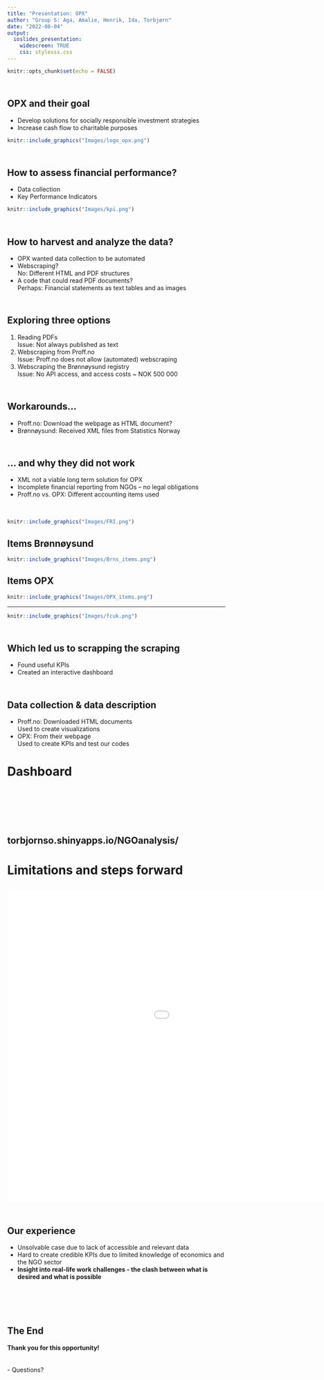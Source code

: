 ```yaml
---
title: "Presentation: OPX"
author: "Group 5: Aga, Amalie, Henrik, Ida, Torbjørn"
date: "2022-08-04"
output: 
  ioslides_presentation:
    widescreen: TRUE 
    css: stylesss.css
---
```


```r
knitr::opts_chunk$set(echo = FALSE)

```


## <br> OPX and their goal
- Develop solutions for socially responsible investment strategies
- Increase cash flow to charitable purposes <br>

```r
knitr::include_graphics("Images/logo_opx.png")
```


## <br> How to assess financial performance?
- Data collection 
- Key Performance Indicators <br>

```r
knitr::include_graphics("Images/kpi.png")

```


## {data-background="Images/brainstorming2.png" data-background-size=cover}


## <br> How to harvest and analyze the data?
- OPX wanted data collection to be automated <br> 
- Webscraping? <br> 
No: Different HTML and PDF structures
- A code that could read PDF documents? <br> 
Perhaps: Financial statements as text tables and as images


## <br> Exploring three options
1. Reading PDFs <br>
Issue: Not always published as text
2. Webscraping from Proff.no <br>
Issue: Proff.no does not allow (automated) webscraping
3. Webscraping the Brønnøysund registry <br>
Issue: No API access, and access costs ~ NOK 500 000

## <br> Workarounds... 
- Proff.no: Download the webpage as HTML document?
- Brønnøysund: Received XML files from Statistics Norway

## <br> ... and why they did not work
- XML not a viable long term solution for OPX 
- Incomplete financial reporting from NGOs -- no legal obligations
- Proff.no vs. OPX: Different accounting items used <br> <br> <br>

```r
knitr::include_graphics("Images/FRI.png")

```

## Items Brønnøysund
```r
knitr::include_graphics("Images/Brns_items.png")

```

## Items OPX
```r
knitr::include_graphics("Images/OPX_items.png")

```

---- 
```r
knitr::include_graphics("Images/fcuk.png")

```

## <br> Which led us to scrapping the scraping <br>
- Found useful KPIs
- Created an interactive dashboard

## <br> Data collection & data description
- Proff.no: Downloaded HTML documents <br>
Used to create visualizations
- OPX: From their webpage <br>
Used to create KPIs and test our codes

# Dashboard

## <br> <br> <br> <br> torbjornso.shinyapps.io/NGOanalysis/

# Limitations and steps forward

## <iframe width="1280" height="720" src="Images/henrik.mp4" align="middle" frameborder="0" allowfullscreen></iframe>

## {data-background="Images/upbeat_and_happy.png" data-background-size=cover}

## <br> Our experience
- Unsolvable case due to lack of accessible and relevant data
- Hard to create credible KPIs due to limited knowledge of economics and the NGO sector
- **Insight into real-life work challenges - the clash between what is desired and what is possible**

## <br> <br> <br> The End
**Thank you for this opportunity!** <br> <br> <br>
- Questions?
